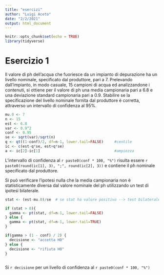 ```yaml
---
title: "esercizi"
author: "Luigi Aceto"
date: "2/2/2021"
output: html_document
---
```


```r
knitr::opts_chunk$set(echo = TRUE)
library(tidyverse)
```

# Esercizio 1

Il valore di ph dell’acqua che fuoriesce da un impianto di depurazione ha un livello nominale, specificato dal produttore, pari a 7. Prelevando dall’impianto, in modo casuale, 15 campioni di acqua ed analizzandone i contenuti, si ottiene per il valore di ph una media campionaria pari a 6.8 e una deviazione standard campionaria pari a 0.9.
Stabilire se la specificazione del livello nominale fornita dal produttore è corretta, attraverso un intervallo di confidenza al 95%.

```r
mu.0 <- 7
n <- 15
est <- 6.8
var <- 0.9^2
conf <- 0.95
se <- sqrt(var)/sqrt(n)
q <- qt((1-conf)/2, df=n-1, lower.tail=FALSE)     #centile
ic <- c(est-q*se, est+q*se)
a <- ic[2]-ic[1]                                  #ampiezza
```
L'intervallo di confidenza al `r paste0(conf * 100, "%")` risulta essere `r paste0(round(ic[1], 3), ";", round(ic[2], 3))` e contiene il ph nominale specificato dal produttore.  

Si può verificare l'ipotesi nulla che la media campionaria non è statisticamente diversa dal valore nominale del ph utilizzando un test di ipotesi bilaterale.

```r

stat <- (est-mu.0)/se  # se stat ha valore positivo --> test bilaterale --> lower.tail = FALSE

if (stat > 0){
  gamma <- pt(stat, df=n-1, lower.tail=FALSE)
} else {
  gamma <- pt(stat, df=n-1, lower.tail=TRUE)
}

if(gamma > (1 - conf) / 2) {
  decisione <- "accetta H0"
} else {
  decisione <- "rifiuta H0"
}
 
```

Si `r decisione` per un livello di confidenza al `r paste0(conf * 100, "%")`
